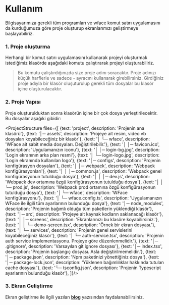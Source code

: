 
# Kullanım

Bilgisayarımıza gerekli tüm programları ve wface komut satırı uygulamasını da kurduğumuza 
göre proje oluşturup ekranlarımızı geliştirmeye başlayabiliriz. 

### 1. Proje oluşturma

Herhangi bir komut satırı uygulamasını kullanarak projeyi oluşturmak istediğimiz 
klasörde aşağıdaki komutu çalıştırarak projeyi oluşturabiliriz. 

<CommandHighlight command="wface create project" dscr="Mevcut konuma projeyi oluşturur."/>

> Bu komutu çalıştırdığınızda size proje adını soracaktır. Proje adınızı küçük harflerle ve sadece - 
ayracını kullanarak girebilirsiniz. Girdiğiniz proje adıyla bir klasör oluşuturulup gerekli tüm dosyalar bu
klasör içine oluşturulacaktır. 

### 2. Proje Yapısı

Proje oluşturulduktan sonra klasörün içine bir çok dosya yerleştirilecektir. Bu dosyalar aşağıki gibidir:

<ProjectStructure files={[
  {text: 'project', description: 'Projenin ana klasörü'},
  {text: '│─ assets', description: 'Projeye ait resim, video vb dosyaları koyabileceğiniz bir klasör'},
  {text: '│ └─ wface', description: 'WFace ait sabit media dosyaları. Değiştirilebilir.'},
  {text: '│   │─ favicon.ico', description: 'Uygulamanızın iconu'},
  {text: '│   │─ login-bg.jpg', description: 'Login ekranının arka plan resmi'},
  {text: '│   └─ login-logo.jpg', description: 'Login ekranında kullanılan logo'},
  {text: '│─ configs', description: 'Projenin konfigürasyon dosyaları'},
  {text: '│ │─ webpack', description: 'Webpack konfigürasyonları'},
  {text: '│ │ │─ common.js', description: 'Webpack genel konfigürasyonun tutulduğu dosya'},
  {text: '│ │ │─ dev.js', description: 'Webpack dev ortamına özgü konfigürasyonun tutulduğu dosya'},
  {text: '│ │ └─ prod.js', description: 'Webpack prod ortamına özgü konfigürasyonun tutulduğu dosya'},
  {text: '│ └─ wface', description: 'WFace konfigürasyonu'},
  {text: '│   └─ wface.config.ts', description: 'Uygulamanızın WFace ile ilgili tüm ayarlarının bulunduğu dosya'},
  {text: '│─ node_modules', description: 'Projenin bağımlı olduğu tüm paketlerin yüklendiği klasör'},
  {text: '│─ src', description: 'Projeye ait kaynak kodların saklanacağı klasör'},
  {text: '│ │─ screens', description: 'Ekranlarınızı bu klasöre koyabilirsiniz.'},
  {text: '│ │ └─ demo-screen.tsx', description: 'Örnek bir ekran dosyası.'},
  {text: '│ └─ services', description: 'Projenin genel servislerini koyabileceğiniz klasör'},
  {text: '│   └─ auth-service.tsx', description: 'Projenin auth service implementasyonu. Projeye göre düzenlenmelidir.'},
  {text: '│─ .gitignore', description: 'Varsayılan git ignore dosyası'},
  {text: '│─ index.tsx', description: 'Projenin başlangıç dosyası. Asla değiştirilmemelidir.'},
  {text: '│─ package.json', description: 'Npm paketinizi yönettiğiniz dosya'},
  {text: '│─ package-lock.json', description: 'Yüklenen bağımlılıklar hakkında tutulan cache dosyası.'},
  {text: '└─ tsconfig.json', description: 'Projenin Typescript ayarlarının bulunduğu klasör'},
]}/>


### 3. Ekran Geliştirme

Ekran geliştirme ile ilgili yazılan [__blog__](./#/blog/new-screen-definition)
yazısından faydalanabilirsiniz. 
